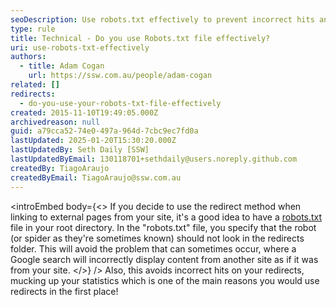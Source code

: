 ```yaml
---
seoDescription: Use robots.txt effectively to prevent incorrect hits and maintain accurate statistics by specifying crawlable areas for search engines.
type: rule
title: Technical - Do you use Robots.txt file effectively?
uri: use-robots-txt-effectively
authors:
  - title: Adam Cogan
    url: https://ssw.com.au/people/adam-cogan
related: []
redirects:
  - do-you-use-your-robots-txt-file-effectively
created: 2015-11-10T19:49:05.000Z
archivedreason: null
guid: a79cca52-74e0-497a-964d-7cbc9ec7fd0a
lastUpdated: 2025-01-20T15:30:20.000Z
lastUpdatedBy: Seth Daily [SSW]
lastUpdatedByEmail: 130118701+sethdaily@users.noreply.github.com
createdBy: TiagoAraujo
createdByEmail: TiagoAraujo@ssw.com.au
---
```


<introEmbed
  body={<>
If you decide to use the redirect method when linking to external pages from your site, it's a good idea to have a [robots.txt](https://www.robotstxt.org) file in your root directory. In the "robots.txt" file, you specify that the robot (or spider as they're sometimes known) should not look in the redirects folder. This will avoid the problem that can sometimes occur, where a Google search will incorrectly display content from another site as if it was from your site.
  </>}
/>
Also, this avoids incorrect hits on your redirects, mucking up your statistics which is one of the main reasons you would use redirects in the first place!
